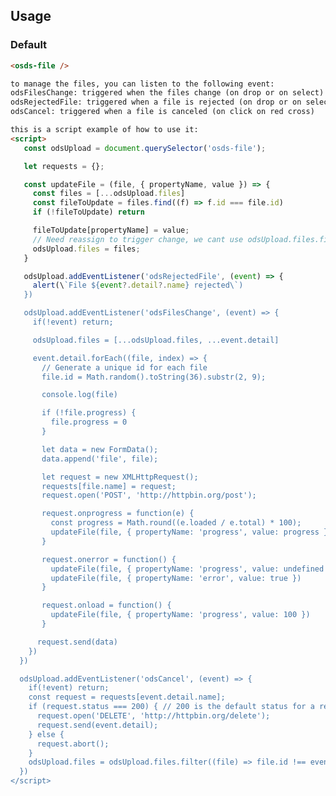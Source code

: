 
<GenericStyle />

## Usage

### Default
<osds-file />

```html
<osds-file />

to manage the files, you can listen to the following event:
odsFilesChange: triggered when the files change (on drop or on select)
odsRejectedFile: triggered when a file is rejected (on drop or on select and the file type is not allowed)
odsCancel: triggered when a file is canceled (on click on red cross)

this is a script example of how to use it:
<script>
   const odsUpload = document.querySelector('osds-file');

   let requests = {};

   const updateFile = (file, { propertyName, value }) => {
     const files = [...odsUpload.files]
     const fileToUpdate = files.find((f) => f.id === file.id)
     if (!fileToUpdate) return

     fileToUpdate[propertyName] = value;
     // Need reassign to trigger change, we cant use odsUpload.files.find directly
     odsUpload.files = files;
   }

   odsUpload.addEventListener('odsRejectedFile', (event) => {
     alert(\`File ${event?.detail?.name} rejected\`)
   })

   odsUpload.addEventListener('odsFilesChange', (event) => {
     if(!event) return;

     odsUpload.files = [...odsUpload.files, ...event.detail]

     event.detail.forEach((file, index) => {
       // Generate a unique id for each file
       file.id = Math.random().toString(36).substr(2, 9);

       console.log(file)

       if (!file.progress) {
         file.progress = 0
       }

       let data = new FormData();
       data.append('file', file);

       let request = new XMLHttpRequest();
       requests[file.name] = request;
       request.open('POST', 'http://httpbin.org/post');

       request.onprogress = function(e) {
         const progress = Math.round((e.loaded / e.total) * 100);
         updateFile(file, { propertyName: 'progress', value: progress })
       }

       request.onerror = function() {
         updateFile(file, { propertyName: 'progress', value: undefined })
         updateFile(file, { propertyName: 'error', value: true })
       }

       request.onload = function() {
         updateFile(file, { propertyName: 'progress', value: 100 })
       }

      request.send(data)
    })
  })

  odsUpload.addEventListener('odsCancel', (event) => {
    if(!event) return;
    const request = requests[event.detail.name];
    if (request.status === 200) { // 200 is the default status for a request done
      request.open('DELETE', 'http://httpbin.org/delete');
      request.send(event.detail);
    } else {
      request.abort();
    }
    odsUpload.files = odsUpload.files.filter((file) => file.id !== event.detail.id);
  })
</script>
```
